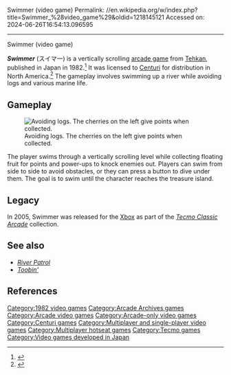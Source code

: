 Swimmer (video game)
Permalink: //en.wikipedia.org/w/index.php?title=Swimmer_%28video_game%29&oldid=1218145121
Accessed on: 2024-06-26T16:54:13.096595



------
Swimmer (video game)
{{Infobox video game
|title = Swimmer
|image = [[File:Swimmer flyer.png|Cover art]]
|caption = Arcade flyer
|developer = [[Tecmo|Tehkan]]
|publisher = [[Tecmo|Tehkan]] (Japan)<br>[[Centuri]] (NA)
|release = {{vgr|JP|July 1982<ref name="ah">{{cite web|title=Swimmer arcade video game by Tekhan|url=https://www.arcade-history.com/?n=swimmer&page=detail&id=2803|website=Arcade History}}</ref>}}
|genre =  [[Action game|Action]]
|modes = 1-2 players alternating
|platforms = [[Arcade game|Arcade]]
}}

'''''Swimmer''''' (スイマ一) is a vertically scrolling [[arcade game]] from [[Tecmo|Tehkan]], published in Japan in 1982.<ref name=klov>{{KLOV game|id=9988|name=Swimmer}}</ref> It was licensed to [[Centuri]] for distribution in North America.<ref name="GM196">{{cite magazine|title=Overseas Readers Column - Tehkan Licenses "Swimmer" To Century of U.S.A.|magazine=[[:ja:ゲームマシン|Game Machine]]|issue=196|publisher=[[:ja:アミューズメント通信社|Amusement Press, Inc.]]|date=15 September 1982|page=30|lang=ja}}</ref> The gameplay involves swimming up a river while avoiding logs and various marine life.

==Gameplay==
[[File:Swimmer arcade.jpg|left|thumb|Avoiding logs. The cherries on the left give points when collected.]]

The player swims through a vertically scrolling level while collecting floating fruit for points and power-ups to knock enemies out. Players can swim from side to side to avoid obstacles, or they can press a button to dive under them. The goal is to swim until the character reaches the treasure island.

==Legacy==
In 2005, Swimmer was released for the [[Xbox (console)|Xbox]] as part of the ''[[Tecmo Classic Arcade]]'' collection.

==See also==
*''[[River Patrol (video game)|River Patrol]]''
*''[[Toobin']]''

==References==
{{reflist}}

[[Category:1982 video games]]
[[Category:Arcade Archives games]]
[[Category:Arcade video games]]
[[Category:Arcade-only video games]]
[[Category:Centuri games]]
[[Category:Multiplayer and single-player video games]]
[[Category:Multiplayer hotseat games]]
[[Category:Tecmo games]]
[[Category:Video games developed in Japan]]


{{action-videogame-stub}}